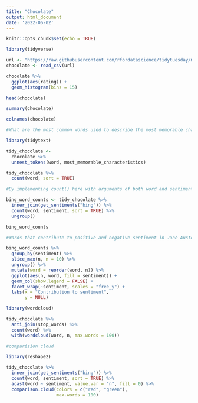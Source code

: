 ---
title: "Chocolate"
output: html_document
date: '2022-06-02'
---

```{r setup, include=FALSE}
knitr::opts_chunk$set(echo = TRUE)
```

```{r}
library(tidyverse)

url <- "https://raw.githubusercontent.com/rfordatascience/tidytuesday/master/data/2022/2022-01-18/chocolate.csv"
chocolate <- read_csv(url)

chocolate %>%
  ggplot(aes(rating)) +
  geom_histogram(bins = 15)
```

```{r}
head(chocolate)
```

```{r}
summary(chocolate)
```

```{r}
colnames(chocolate)
```
```{r}
#What are the most common words used to describe the most memorable characteristics of each chocolate sample?

library(tidytext)

tidy_chocolate <-
  chocolate %>%
  unnest_tokens(word, most_memorable_characteristics)

tidy_chocolate %>%
  count(word, sort = TRUE)
```

```{r}
#By implementing count() here with arguments of both word and sentiment, we find out how much each word contributed to each sentiment.

bing_word_counts <- tidy_chocolate %>%
  inner_join(get_sentiments("bing")) %>%
  count(word, sentiment, sort = TRUE) %>%
  ungroup()

bing_word_counts
```
```{r}
#Words that contribute to positive and negative sentiment in Jane Austen’s novels

bing_word_counts %>%
  group_by(sentiment) %>%
  slice_max(n, n = 10) %>% 
  ungroup() %>%
  mutate(word = reorder(word, n)) %>%
  ggplot(aes(n, word, fill = sentiment)) +
  geom_col(show.legend = FALSE) +
  facet_wrap(~sentiment, scales = "free_y") +
  labs(x = "Contribution to sentiment",
       y = NULL)
```
```{r}
library(wordcloud)

tidy_chocolate %>%
  anti_join(stop_words) %>%
  count(word) %>%
  with(wordcloud(word, n, max.words = 100))
```
```{r}
#comparision cloud

library(reshape2)

tidy_chocolate %>%
  inner_join(get_sentiments("bing")) %>%
  count(word, sentiment, sort = TRUE) %>%
  acast(word ~ sentiment, value.var = "n", fill = 0) %>%
  comparison.cloud(colors = c("red", "green"),
                   max.words = 100)
```


